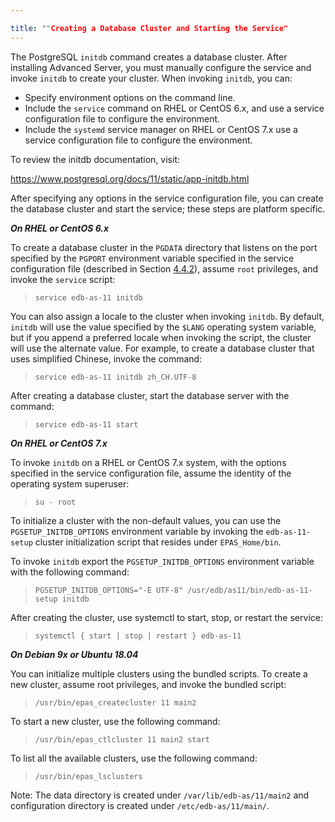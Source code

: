 ---

title: ""Creating a Database Cluster and Starting the Service"
---

<div
  id="creating_a_database_cluster_and_starting_the_service"
  class="registered_link"
></div>

The PostgreSQL `initdb` command creates a database cluster. After installing Advanced Server, you must manually configure the service and invoke `initdb` to create your cluster. When invoking `initdb`, you can:

- Specify environment options on the command line.
- Include the `service` command on RHEL or CentOS 6.x, and use a service configuration file to configure the environment.
- Include the `systemd` service manager on RHEL or CentOS 7.x use a service configuration file to configure the environment.

To review the initdb documentation, visit:

https://www.postgresql.org/docs/11/static/app-initdb.html

After specifying any options in the service configuration file, you can create the database cluster and start the service; these steps are platform specific.

**_On RHEL or CentOS 6.x_**

To create a database cluster in the `PGDATA` directory that listens on the port specified by the `PGPORT` environment variable specified in the service configuration file (described in Section [4.4.2](https://www.enterprisedb.com/edb-docs/d/edb-postgres-advanced-server/installation-getting-started/installation-guide-for-linux/11/EDB_Postgres_Advanced_Server_Installation_Guide_Linux.1.14.html#pID0E0BI0HA)), assume `root` privileges, and invoke the `service` script:

> `service edb-as-11 initdb`

You can also assign a locale to the cluster when invoking `initdb`. By default, `initdb` will use the value specified by the `$LANG` operating system variable, but if you append a preferred locale when invoking the script, the cluster will use the alternate value. For example, to create a database cluster that uses simplified Chinese, invoke the command:

> `service edb-as-11 initdb zh_CH.UTF-8`

After creating a database cluster, start the database server with the command:

> `service edb-as-11 start`

**_On RHEL or CentOS 7.x_**

To invoke `initdb` on a RHEL or CentOS 7.x system, with the options specified in the service configuration file, assume the identity of the operating system superuser:

> `su - root`

To initialize a cluster with the non-default values, you can use the `PGSETUP_INITDB_OPTIONS` environment variable by invoking the `edb-as-11-setup` cluster initialization script that resides under `EPAS_Home/bin`.

To invoke `initdb` export the `PGSETUP_INITDB_OPTIONS` environment variable with the following command:

> `PGSETUP_INITDB_OPTIONS="-E UTF-8" /usr/edb/as11/bin/edb-as-11-setup initdb`

After creating the cluster, use systemctl to start, stop, or restart the service:

> `systemctl { start | stop | restart } edb-as-11`

**_On Debian 9x or Ubuntu 18.04_**

You can initialize multiple clusters using the bundled scripts. To create a new cluster, assume root privileges, and invoke the bundled script:

> `/usr/bin/epas_createcluster 11 main2`

To start a new cluster, use the following command:

> `/usr/bin/epas_ctlcluster 11 main2 start`

To list all the available clusters, use the following command:

> `/usr/bin/epas_lsclusters`

Note: The data directory is created under `/var/lib/edb-as/11/main2` and configuration directory is created under `/etc/edb-as/11/main/`.
